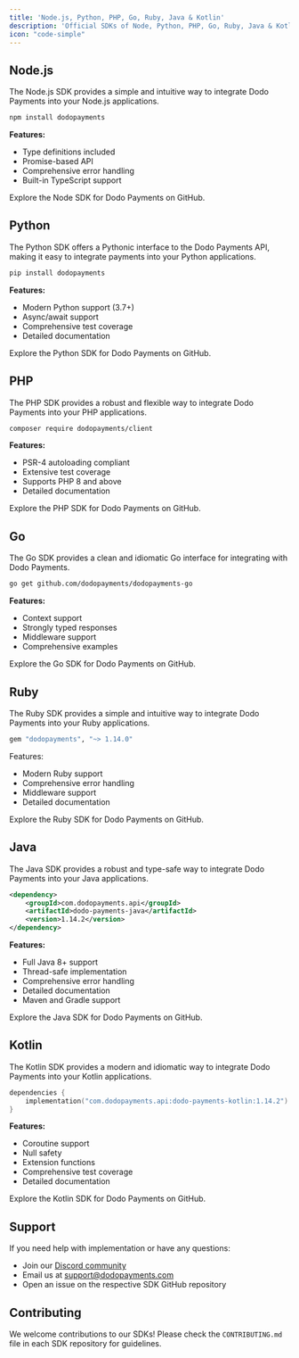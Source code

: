 ```yaml
---
title: 'Node.js, Python, PHP, Go, Ruby, Java & Kotlin'
description: 'Official SDKs of Node, Python, PHP, Go, Ruby, Java & Kotlin for integrating Dodo Payments'
icon: "code-simple"
---
```

## Node.js

The Node.js SDK provides a simple and intuitive way to integrate Dodo Payments into your Node.js applications.

```bash
npm install dodopayments
```

**Features:**
- Type definitions included
- Promise-based API
- Comprehensive error handling
- Built-in TypeScript support

<Card
    title="View Node SDK on GitHub →"
    icon="github"
    horizontal="true"
    href="https://github.com/dodopayments/dodopayments-node"> Explore the Node SDK for Dodo Payments on GitHub. </Card>

## Python

The Python SDK offers a Pythonic interface to the Dodo Payments API, making it easy to integrate payments into your Python applications.

```bash
pip install dodopayments
```

**Features:**
- Modern Python support (3.7+)
- Async/await support
- Comprehensive test coverage
- Detailed documentation

<Card
    title="View Python SDK on GitHub →"
    icon="github"
    horizontal="true"
    href="https://github.com/dodopayments/dodopayments-python"> Explore the Python SDK for Dodo Payments on GitHub. </Card>

## PHP

The PHP SDK provides a robust and flexible way to integrate Dodo Payments into your PHP applications.

```bash
composer require dodopayments/client
```

**Features:**
- PSR-4 autoloading compliant
- Extensive test coverage
- Supports PHP 8 and above
- Detailed documentation

<Card
    title="View PHP SDK on GitHub →"
    icon="github"
    horizontal="true"
    href="https://github.com/dodopayments/dodopayments-php"> Explore the PHP SDK for Dodo Payments on GitHub. </Card>

## Go

The Go SDK provides a clean and idiomatic Go interface for integrating with Dodo Payments.

```bash
go get github.com/dodopayments/dodopayments-go
```

**Features:**
- Context support
- Strongly typed responses
- Middleware support
- Comprehensive examples

<Card
    title="View Go SDK on GitHub →"
    icon="github"
    horizontal="true"
    href="https://github.com/dodopayments/dodopayments-go"> Explore the Go SDK for Dodo Payments on GitHub. </Card>

## Ruby

The Ruby SDK provides a simple and intuitive way to integrate Dodo Payments into your Ruby applications.

```bash
gem "dodopayments", "~> 1.14.0"
```

Features:

- Modern Ruby support
- Comprehensive error handling
- Middleware support
- Detailed documentation

<Card title="View Ruby SDK on GitHub →" icon="github" horizontal="true" href="https://github.com/dodopayments/dodopayments-ruby"> Explore the Ruby SDK for Dodo Payments on GitHub. </Card>

## Java

The Java SDK provides a robust and type-safe way to integrate Dodo Payments into your Java applications.

```xml
<dependency>
    <groupId>com.dodopayments.api</groupId>
    <artifactId>dodo-payments-java</artifactId>
    <version>1.14.2</version>
</dependency>
```

**Features:**
- Full Java 8+ support
- Thread-safe implementation
- Comprehensive error handling
- Detailed documentation
- Maven and Gradle support

<Card
    title="View Java SDK on GitHub →"
    icon="github"
    horizontal="true"
    href="https://github.com/dodopayments/dodopayments-java"> Explore the Java SDK for Dodo Payments on GitHub. </Card>

## Kotlin

The Kotlin SDK provides a modern and idiomatic way to integrate Dodo Payments into your Kotlin applications.

```kotlin
dependencies {
    implementation("com.dodopayments.api:dodo-payments-kotlin:1.14.2")
}
```

**Features:**
- Coroutine support
- Null safety
- Extension functions
- Comprehensive test coverage
- Detailed documentation

<Card
    title="View Kotlin SDK on GitHub →"
    icon="github"
    horizontal="true"
    href="https://github.com/dodopayments/dodopayments-kotlin"> Explore the Kotlin SDK for Dodo Payments on GitHub. </Card>

## Support

If you need help with implementation or have any questions:

- Join our [Discord community](https://discord.gg/bYqAp4ayYh)
- Email us at support@dodopayments.com
- Open an issue on the respective SDK GitHub repository

## Contributing

We welcome contributions to our SDKs! Please check the `CONTRIBUTING.md` file in each SDK repository for guidelines.